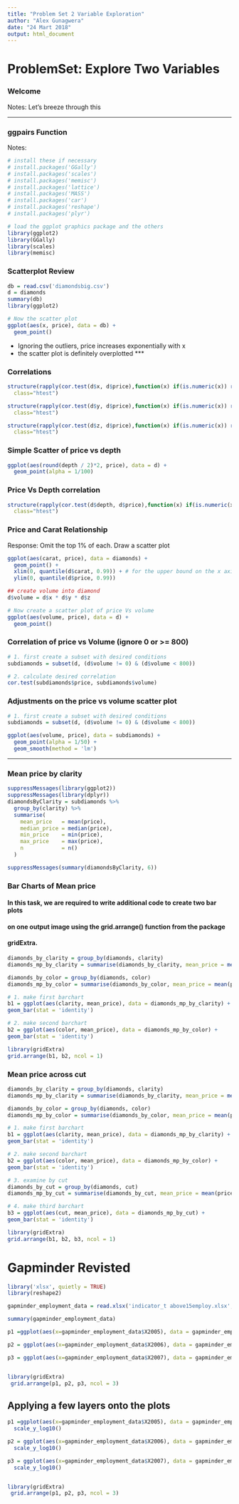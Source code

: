 ```yaml
---
title: "Problem Set 2 Variable Exploration"
author: "Alex Gunagwera"
date: "24 Mart 2018"
output: html_document
---
```


ProblemSet: Explore Two Variables
========================================================

### Welcome
Notes: Let's breeze through this 

***
### ggpairs Function
Notes:

```r
# install these if necessary
# install.packages('GGally')
# install.packages('scales')
# install.packages('memisc')
# install.packages('lattice')
# install.packages('MASS')
# install.packages('car')
# install.packages('reshape')
# install.packages('plyr')

# load the ggplot graphics package and the others
library(ggplot2)
library(GGally)
library(scales)
library(memisc)
```



### Scatterplot Review

```r
db = read.csv('diamondsbig.csv')
d = diamonds
summary(db)
library(ggplot2)

# Now the scatter plot
ggplot(aes(x, price), data = db) +
  geom_point()

```

+ Ignoring the outliers, price increases exponentially with x
+ the scatter plot is definitely overplotted
***

### Correlations
```r
structure(rapply(cor.test(d$x, d$price),function(x) if(is.numeric(x)) round(x,2) else x,how="replace"),
  class="htest")
```
```r
structure(rapply(cor.test(d$y, d$price),function(x) if(is.numeric(x)) round(x,2) else x,how="replace"),
  class="htest")
```
```r
structure(rapply(cor.test(d$z, d$price),function(x) if(is.numeric(x)) round(x,2) else x,how="replace"),
  class="htest")
```
### Simple Scatter of price vs depth
```r
ggplot(aes(round(depth / 2)*2, price), data = d) +
  geom_point(alpha = 1/100)
```
### Price Vs Depth correlation
```r
structure(rapply(cor.test(d$depth, d$price),function(x) if(is.numeric(x)) round(x,2) else x,how="replace"),
  class="htest")

```

### Price and Carat Relationship
Response:
Omit the top 1% of each. Draw a scatter plot
```r
ggplot(aes(carat, price), data = diamonds) + 
  geom_point() + 
  xlim(0, quantile(d$carat, 0.99)) + # for the upper bound on the x axis
  ylim(0, quantile(d$price, 0.99)) 

```

```r
## create volume into diamond
d$volume = d$x * d$y * d$z

# Now create a scatter plot of price Vs volume
ggplot(aes(volume, price), data = d) +
  geom_point()
```
### Correlation of price vs Volume (ignore 0 or >= 800)
```r
# 1. first create a subset with desired conditions
subdiamonds = subset(d, (d$volume != 0) & (d$volume < 800)) 

# 2. calculate desired correlation
cor.test(subdiamonds$price, subdiamonds$volume)             

```
### Adjustments on the price vs volume scatter plot
```r
# 1. first create a subset with desired conditions
subdiamonds = subset(d, (d$volume != 0) & (d$volume < 800))

ggplot(aes(volume, price), data = subdiamonds) +
  geom_point(alpha = 1/50) + 
  geom_smooth(method = 'lm')
```

***

### Mean price by clarity
```r
suppressMessages(library(ggplot2))
suppressMessages(library(dplyr))
diamondsByClarity = subdiamonds %>%
  group_by(clarity) %>%
  summarise(
    mean_price   = mean(price),
    median_price = median(price),
    min_price    = min(price),
    max_price    = max(price),
    n            = n()  
  )

suppressMessages(summary(diamondsByClarity, 6))
```

### Bar Charts of Mean price
#### In this task, we are required to write additional code to create two bar plots
#### on one output image using the grid.arrange() function from the package
#### gridExtra.
```r

diamonds_by_clarity = group_by(diamonds, clarity)
diamonds_mp_by_clarity = summarise(diamonds_by_clarity, mean_price = mean(price))

diamonds_by_color = group_by(diamonds, color)
diamonds_mp_by_color = summarise(diamonds_by_color, mean_price = mean(price))

# 1. make first barchart
b1 = ggplot(aes(clarity, mean_price), data = diamonds_mp_by_clarity) + 
geom_bar(stat = 'identity')

# 2. make second barchart
b2 = ggplot(aes(color, mean_price), data = diamonds_mp_by_color) + 
geom_bar(stat = 'identity')

library(gridExtra)
grid.arrange(b1, b2, ncol = 1)
```

### Mean price across cut
```r

diamonds_by_clarity = group_by(diamonds, clarity)
diamonds_mp_by_clarity = summarise(diamonds_by_clarity, mean_price = mean(price))

diamonds_by_color = group_by(diamonds, color)
diamonds_mp_by_color = summarise(diamonds_by_color, mean_price = mean(price))

# 1. make first barchart
b1 = ggplot(aes(clarity, mean_price), data = diamonds_mp_by_clarity) + 
geom_bar(stat = 'identity')

# 2. make second barchart
b2 = ggplot(aes(color, mean_price), data = diamonds_mp_by_color) + 
geom_bar(stat = 'identity')

# 3. examine by cut
diamonds_by_cut = group_by(diamonds, cut)
diamonds_mp_by_cut = summarise(diamonds_by_cut, mean_price = mean(price))

# 4. make third barchart
b3 = ggplot(aes(cut, mean_price), data = diamonds_mp_by_cut) + 
geom_bar(stat = 'identity')

library(gridExtra)
grid.arrange(b1, b2, b3, ncol = 1)
```

# Gapminder Revisted
```r
library('xlsx', quietly = TRUE)
library(reshape2)

gapminder_employment_data = read.xlsx('indicator_t above15employ.xlsx', sheetIndex = 1)

summary(gapminder_employment_data)

```

```r

p1 =ggplot(aes(x=gapminder_employment_data$X2005), data = gapminder_employment_data) + geom_histogram()+ xlab('Employment to population %') + ylab('Number of countries') + ggtitle('Year 2005')

p2 = ggplot(aes(x=gapminder_employment_data$X2006), data = gapminder_employment_data) + geom_histogram() + xlab('Employment to population %') + ylab('Number of countries') + ggtitle('Year 2006')

p3 = ggplot(aes(x=gapminder_employment_data$X2007), data = gapminder_employment_data) + geom_histogram() + xlab('Employment to population %') + ylab('Number of countries') + ggtitle('Year 2007')


library(gridExtra)
 grid.arrange(p1, p2, p3, ncol = 3)
```
## Applying a few layers onto the plots
```r

p1 =ggplot(aes(x=gapminder_employment_data$X2005), data = gapminder_employment_data) + geom_histogram() + xlab('Employment to population %') + ylab('Number of countries') + ggtitle('Year 2005') + 
  scale_y_log10()

p2 = ggplot(aes(x=gapminder_employment_data$X2006), data = gapminder_employment_data) + geom_histogram() + xlab('Employment to population %') + ylab('Number of countries') + ggtitle('Year 2006')+ 
  scale_y_log10()

p3 = ggplot(aes(x=gapminder_employment_data$X2007), data = gapminder_employment_data) + geom_histogram() + xlab('Employment to population %') + ylab('Number of countries') + ggtitle('Year 2007')+ 
  scale_y_log10()


library(gridExtra)
 grid.arrange(p1, p2, p3, ncol = 3)
```





